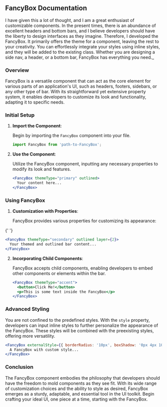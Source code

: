 

<Meta of={FancyBox} />

## FancyBox Documentation

I have given this a lot of thought, and I am a great enthusiast of customizable components. In the present times, there is an abundance of excellent headers and bottom bars, and I believe developers should have the liberty to design interfaces as they imagine. Therefore, I developed the FancyBox. It primarily offers the theme for a component, leaving the rest to your creativity. You can effortlessly integrate your styles using inline styles, and they will be added to the existing class. Whether you are designing a side nav, a header, or a bottom bar, FancyBox has everything you need.\_

### Overview

FancyBox is a versatile component that can act as the core element for various parts of an application's UI, such as headers, footers, sidebars, or any other type of bar. With its straightforward yet extensive property system, it enables developers to customize its look and functionality, adapting it to specific needs.

### Initial Setup

1. **Import the Component**:

   Begin by importing the `FancyBox` component into your file.

   ```jsx
   import FancyBox from 'path-to-FancyBox';
   ```

2. **Use the Component**:

   Utilize the FancyBox component, inputting any necessary properties to modify its look and features.

   ```jsx
   <FancyBox themeType="primary" outlined>
     Your content here...
   </FancyBox>
   ```

### Using FancyBox

1. **Customization with Properties**:

   FancyBox provides various properties for customizing its appearance:

{' '}

<Controls />

```jsx
<FancyBox themeType="secondary" outlined layer={2}>
  Your themed and outlined bar content...
</FancyBox>
```

2. **Incorporating Child Components**:

   FancyBox accepts child components, enabling developers to embed other components or elements within the bar.

   ```jsx
   <FancyBox themeType="accent">
     <button>Click Me!</button>
     <p>This is some text inside the FancyBox</p>
   </FancyBox>
   ```

### Advanced Styling

You are not confined to the predefined styles. With the `style` property, developers can input inline styles to further personalize the appearance of the FancyBox. These styles will be combined with the preexisting styles, offering more versatility.

```jsx
<FancyBox externalStyle={{ borderRadius: '10px', boxShadow: '0px 4px 10px rgba(0, 0, 0, 0.1)' }}>
  A FancyBox with custom style...
</FancyBox>
```

### Conclusion

The FancyBox component embodies the philosophy that developers should have the freedom to mold components as they see fit. With its wide range of customization choices and the ability to style as desired, FancyBox emerges as a sturdy, adaptable, and essential tool in the UI toolkit. Begin crafting your ideal UI, one piece at a time, starting with the FancyBox.
